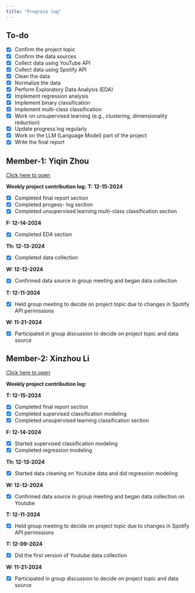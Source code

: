 ```yaml
---
title: "Progress log"
---
```

## To-do

* [x] Confirm the project topic
* [x] Confirm the data sources
* [x] Collect data using YouTube API
* [x] Collect data using Spotify API
* [x] Clean the data
* [x] Normalize the data
* [x] Perform Exploratory Data Analysis (EDA)
* [x] Implement regression analysis
* [x] Implement binary classification
* [x] Implement multi-class classification
* [x] Work on unsupervised learning (e.g., clustering, dimensionality reduction)
* [x] Update progress log regularly
* [x] Work on the LLM (Language Model) part of the project
* [x] Write the final report


## Member-1: Yiqin Zhou
[Click here to open](../technical-details/aboutme_yz.html)

**Weekly project contribution log:**
**T: 12-15-2024**

* [x] Completed final report section  
* [x] Completed progess- log section  
* [x] Completed unsupervised learning multi-class classification section  

**F: 12-14-2024**  

* [x] Completed EDA section  

**Th: 12-13-2024**  

* [x] Completed data collection  

**W: 12-12-2024**  

* [x] Confirmed data source in group meeting and began data collection  

**T: 12-11-2024**  

* [x] Held group meeting to decide on project topic due to changes in Spotify API permissions  

**W: 11-21-2024**  

* [x] Participated in group discussion to decide on project topic and data source  



## Member-2: Xinzhou Li

[Click here to open](../technical-details/aboutme_xinzhouli.html)

**Weekly project contribution log:**


**T: 12-15-2024**

* [x] Completed final report section  
* [x] Completed supervised classification modeling
* [x] Completed unsupervised learning classification section  

**F: 12-14-2024**  

* [x] Started supervised classification modeling 
* [x] Completed regression modeling 

**Th: 12-13-2024**  

* [x] Started data cleaning on Youtube data and did regression modeling 

**W: 12-12-2024**  

* [x] Confirmed data source in group meeting and began data collection on Youtube  

**T: 12-11-2024**  

* [x] Held group meeting to decide on project topic due to changes in Spotify API permissions  

**T: 12-09-2024**  

* [x] Did the first version of Youtube data collection

**W: 11-21-2024**  

* [x] Participated in group discussion to decide on project topic and data source